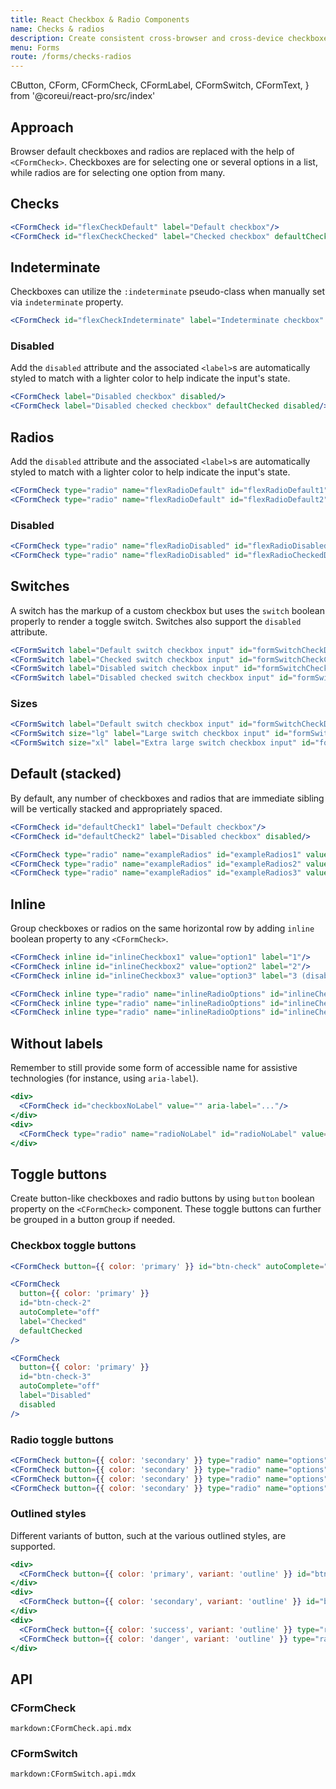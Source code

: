 ```yaml
---
title: React Checkbox & Radio Components
name: Checks & radios
description: Create consistent cross-browser and cross-device checkboxes and radios with our React checkbox, radio, and switch components.
menu: Forms
route: /forms/checks-radios
---
```


  CButton,
  CForm,
  CFormCheck,
  CFormLabel,
  CFormSwitch,
  CFormText,
} from '@coreui/react-pro/src/index'

## Approach

Browser default checkboxes and radios are replaced with the help of `<CFormCheck>`. Checkboxes are for selecting one or several options in a list, while radios are for selecting one option from many.

## Checks

```jsx preview
<CFormCheck id="flexCheckDefault" label="Default checkbox"/>
<CFormCheck id="flexCheckChecked" label="Checked checkbox" defaultChecked />
```

## Indeterminate

Checkboxes can utilize the `:indeterminate` pseudo-class when manually set via `indeterminate` property.

```jsx preview
<CFormCheck id="flexCheckIndeterminate" label="Indeterminate checkbox" indeterminate />
```

### Disabled

Add the `disabled` attribute and the associated `<label>`s are automatically styled to match with a lighter color to help indicate the input's state.

```jsx preview
<CFormCheck label="Disabled checkbox" disabled/>
<CFormCheck label="Disabled checked checkbox" defaultChecked disabled/>
```

## Radios

Add the `disabled` attribute and the associated `<label>`s are automatically styled to match with a lighter color to help indicate the input's state.

```jsx preview
<CFormCheck type="radio" name="flexRadioDefault" id="flexRadioDefault1" label="Default radio"/>
<CFormCheck type="radio" name="flexRadioDefault" id="flexRadioDefault2" label="Checked radio" defaultChecked/>
```

### Disabled

```jsx preview
<CFormCheck type="radio" name="flexRadioDisabled" id="flexRadioDisabled" label="Disabled radio" disabled/>
<CFormCheck type="radio" name="flexRadioDisabled" id="flexRadioCheckedDisabled" label="Disabled checked radio" defaultChecked disabled/>
```

## Switches

A switch has the markup of a custom checkbox but uses the `switch` boolean properly to render a toggle switch. Switches also support the `disabled` attribute.

```jsx preview
<CFormSwitch label="Default switch checkbox input" id="formSwitchCheckDefault"/>
<CFormSwitch label="Checked switch checkbox input" id="formSwitchCheckChecked" defaultChecked/>
<CFormSwitch label="Disabled switch checkbox input" id="formSwitchCheckDisabled" disabled/>
<CFormSwitch label="Disabled checked switch checkbox input" id="formSwitchCheckCheckedDisabled" defaultChecked disabled/>
```

### Sizes

```jsx preview
<CFormSwitch label="Default switch checkbox input" id="formSwitchCheckDefault"/>
<CFormSwitch size="lg" label="Large switch checkbox input" id="formSwitchCheckDefaultLg"/>
<CFormSwitch size="xl" label="Extra large switch checkbox input" id="formSwitchCheckDefaultXL"/>
```

## Default (stacked)

By default, any number of checkboxes and radios that are immediate sibling will be vertically stacked and appropriately spaced.

```jsx preview
<CFormCheck id="defaultCheck1" label="Default checkbox"/>
<CFormCheck id="defaultCheck2" label="Disabled checkbox" disabled/>
```

```jsx preview
<CFormCheck type="radio" name="exampleRadios" id="exampleRadios1" value="option1" label="Default radio" defaultChecked/>
<CFormCheck type="radio" name="exampleRadios" id="exampleRadios2" value="option2" label="Second default radio"/>
<CFormCheck type="radio" name="exampleRadios" id="exampleRadios3" value="option3" label="Disabled radio" disabled/>
```

## Inline

Group checkboxes or radios on the same horizontal row by adding `inline` boolean property to any `<CFormCheck>`.

```jsx preview
<CFormCheck inline id="inlineCheckbox1" value="option1" label="1"/>
<CFormCheck inline id="inlineCheckbox2" value="option2" label="2"/>
<CFormCheck inline id="inlineCheckbox3" value="option3" label="3 (disabled)" disabled/>
```

```jsx preview
<CFormCheck inline type="radio" name="inlineRadioOptions" id="inlineCheckbox1" value="option1" label="1"/>
<CFormCheck inline type="radio" name="inlineRadioOptions" id="inlineCheckbox2" value="option2" label="2"/>
<CFormCheck inline type="radio" name="inlineRadioOptions" id="inlineCheckbox3" value="option3" label="3 (disabled)" disabled/>
```

## Without labels

Remember to still provide some form of accessible name for assistive technologies (for instance, using `aria-label`).

```jsx preview
<div>
  <CFormCheck id="checkboxNoLabel" value="" aria-label="..."/>
</div>
<div>
  <CFormCheck type="radio" name="radioNoLabel" id="radioNoLabel" value="" aria-label="..."/>
</div>
```

## Toggle buttons

Create button-like checkboxes and radio buttons by using `button` boolean property on the `<CFormCheck>` component. These toggle buttons can further be grouped in a button group if needed.

### Checkbox toggle buttons

```jsx preview
<CFormCheck button={{ color: 'primary' }} id="btn-check" autoComplete="off" label="Single toggle" />
```

```jsx preview
<CFormCheck
  button={{ color: 'primary' }}
  id="btn-check-2"
  autoComplete="off"
  label="Checked"
  defaultChecked
/>
```

```jsx preview
<CFormCheck
  button={{ color: 'primary' }}
  id="btn-check-3"
  autoComplete="off"
  label="Disabled"
  disabled
/>
```

### Radio toggle buttons

```jsx preview
<CFormCheck button={{ color: 'secondary' }} type="radio" name="options" id="option1" autoComplete="off" label="Checked" defaultChecked/>
<CFormCheck button={{ color: 'secondary' }} type="radio" name="options" id="option2" autoComplete="off" label="Radio"/>
<CFormCheck button={{ color: 'secondary' }} type="radio" name="options" id="option3" autoComplete="off" label="Radio" disabled/>
<CFormCheck button={{ color: 'secondary' }} type="radio" name="options" id="option4" autoComplete="off" label="Radio"/>
```

### Outlined styles

Different variants of button, such at the various outlined styles, are supported.

```jsx preview
<div>
  <CFormCheck button={{ color: 'primary', variant: 'outline' }} id="btn-check-outlined" autoComplete="off" label="Single toggle"/>
</div>
<div>
  <CFormCheck button={{ color: 'secondary', variant: 'outline' }} id="btn-check-2-outlined" autoComplete="off" label="Checked" defaultChecked/>
</div>
<div>
  <CFormCheck button={{ color: 'success', variant: 'outline' }} type="radio" name="options-outlined" id="success-outlined" autoComplete="off" label="Radio" defaultChecked/>
  <CFormCheck button={{ color: 'danger', variant: 'outline' }} type="radio" name="options-outlined" id="danger-outlined" autoComplete="off" label="Radio"/>
</div>
```

## API

### CFormCheck

`markdown:CFormCheck.api.mdx`

### CFormSwitch

`markdown:CFormSwitch.api.mdx`
